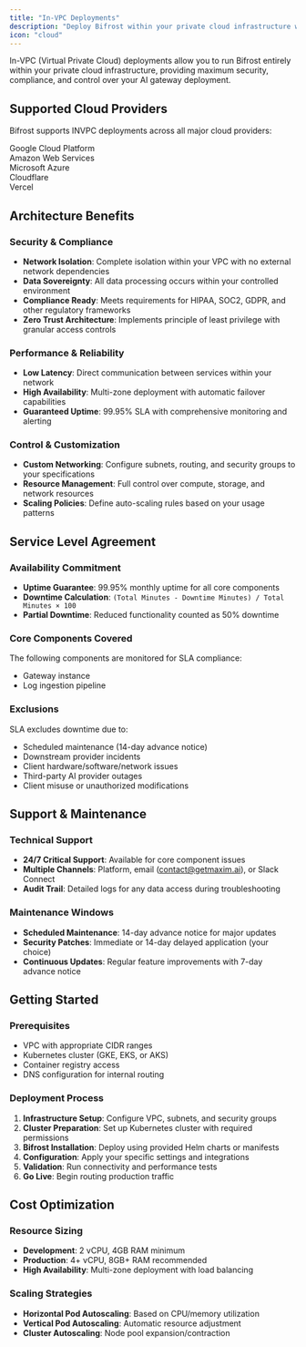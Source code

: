 ```yaml
---
title: "In-VPC Deployments"
description: "Deploy Bifrost within your private cloud infrastructure with VPC isolation, custom networking, and enhanced security controls for enterprise environments."
icon: "cloud"
---
```


In-VPC (Virtual Private Cloud) deployments allow you to run Bifrost entirely within your private cloud infrastructure, providing maximum security, compliance, and control over your AI gateway deployment.

## Supported Cloud Providers

Bifrost supports INVPC deployments across all major cloud providers:

<div className="grid grid-cols-2 md:grid-cols-3 gap-4 my-6">
  <div className="flex items-center gap-2 p-3 border rounded-lg">
    <span>Google Cloud Platform</span>
  </div>
  <div className="flex items-center gap-2 p-3 border rounded-lg">
    <span>Amazon Web Services</span>
  </div>
  <div className="flex items-center gap-2 p-3 border rounded-lg">
    <span>Microsoft Azure</span>
  </div>
  <div className="flex items-center gap-2 p-3 border rounded-lg">
    <span>Cloudflare</span>
  </div>
  <div className="flex items-center gap-2 p-3 border rounded-lg">
    <span>Vercel</span>
  </div>
</div>

## Architecture Benefits

### Security & Compliance
- **Network Isolation**: Complete isolation within your VPC with no external network dependencies
- **Data Sovereignty**: All data processing occurs within your controlled environment
- **Compliance Ready**: Meets requirements for HIPAA, SOC2, GDPR, and other regulatory frameworks
- **Zero Trust Architecture**: Implements principle of least privilege with granular access controls

### Performance & Reliability
- **Low Latency**: Direct communication between services within your network
- **High Availability**: Multi-zone deployment with automatic failover capabilities
- **Guaranteed Uptime**: 99.95% SLA with comprehensive monitoring and alerting

### Control & Customization
- **Custom Networking**: Configure subnets, routing, and security groups to your specifications
- **Resource Management**: Full control over compute, storage, and network resources
- **Scaling Policies**: Define auto-scaling rules based on your usage patterns

## Service Level Agreement

### Availability Commitment
- **Uptime Guarantee**: 99.95% monthly uptime for all core components
- **Downtime Calculation**: `(Total Minutes - Downtime Minutes) / Total Minutes × 100`
- **Partial Downtime**: Reduced functionality counted as 50% downtime

### Core Components Covered
The following components are monitored for SLA compliance:
- Gateway instance
- Log ingestion pipeline

### Exclusions
SLA excludes downtime due to:
- Scheduled maintenance (14-day advance notice)
- Downstream provider incidents
- Client hardware/software/network issues
- Third-party AI provider outages
- Client misuse or unauthorized modifications

## Support & Maintenance

### Technical Support
- **24/7 Critical Support**: Available for core component issues
- **Multiple Channels**: Platform, email (contact@getmaxim.ai), or Slack Connect
- **Audit Trail**: Detailed logs for any data access during troubleshooting

### Maintenance Windows
- **Scheduled Maintenance**: 14-day advance notice for major updates
- **Security Patches**: Immediate or 14-day delayed application (your choice)
- **Continuous Updates**: Regular feature improvements with 7-day advance notice

## Getting Started

### Prerequisites
- VPC with appropriate CIDR ranges
- Kubernetes cluster (GKE, EKS, or AKS)
- Container registry access
- DNS configuration for internal routing

### Deployment Process
1. **Infrastructure Setup**: Configure VPC, subnets, and security groups
2. **Cluster Preparation**: Set up Kubernetes cluster with required permissions
3. **Bifrost Installation**: Deploy using provided Helm charts or manifests
4. **Configuration**: Apply your specific settings and integrations
5. **Validation**: Run connectivity and performance tests
6. **Go Live**: Begin routing production traffic


## Cost Optimization

### Resource Sizing
- **Development**: 2 vCPU, 4GB RAM minimum
- **Production**: 4+ vCPU, 8GB+ RAM recommended
- **High Availability**: Multi-zone deployment with load balancing

### Scaling Strategies
- **Horizontal Pod Autoscaling**: Based on CPU/memory utilization
- **Vertical Pod Autoscaling**: Automatic resource adjustment
- **Cluster Autoscaling**: Node pool expansion/contraction
